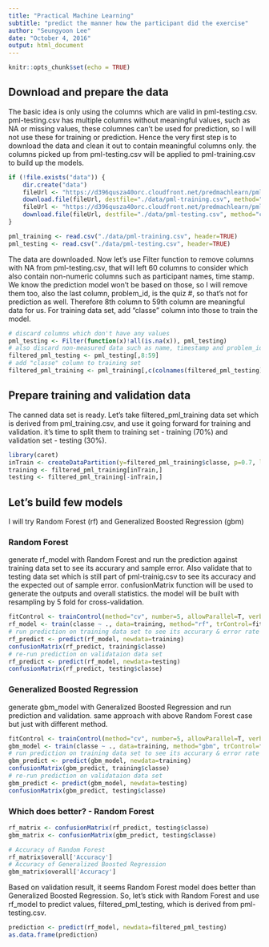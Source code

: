 ```yaml
---
title: "Practical Machine Learning"
subtitle: "predict the manner how the participant did the exercise"
author: "Seungyoon Lee"
date: "October 4, 2016"
output: html_document
---
```


```r
knitr::opts_chunk$set(echo = TRUE)
```

## Download and prepare the data

The basic idea is only using the columns which are valid in pml-testing.csv.
pml-testing.csv has multiple columns without meaningful values, such as NA or missing values, these columnes can't be used for prediction, so I will not use these for training or prediction. Hence the very first step is to download the data and clean it out to contain meaningful columns only. the columns picked up from pml-testing.csv will be applied to pml-training.csv to build up the models.

```r
if (!file.exists("data")) {
    dir.create("data")
    fileUrl <- "https://d396qusza40orc.cloudfront.net/predmachlearn/pml-training.csv"
    download.file(fileUrl, destfile="./data/pml-training.csv", method="curl")
    fileUrl <- "https://d396qusza40orc.cloudfront.net/predmachlearn/pml-testing.csv"
    download.file(fileUrl, destfile="./data/pml-testing.csv", method="curl")
}

pml_training <- read.csv("./data/pml-training.csv", header=TRUE)
pml_testing <- read.csv("./data/pml-testing.csv", header=TRUE)
```

The data are downloaded. Now let's use Filter function to remove columns with NA from pml-testing.csv, that will left 60 columns to consider which also contain non-numeric columns such as participant names, time stamp. We know the prediction model won't be based on those, so I will remove them too, also the last column, problem_id, is the quiz #, so that's not for prediction as well. Therefore 8th column to 59th column are meaningful data for us. For training data set, add "classe" column into those to train the model.
```r
# discard columns which don't have any values
pml_testing <- Filter(function(x)!all(is.na(x)), pml_testing)
# also discard non-measured data such as name, timestamp and problem_id
filtered_pml_testing <- pml_testing[,8:59]
# add "classe" column to training set
filtered_pml_training <- pml_training[,c(colnames(filtered_pml_testing), "classe")]
```


## Prepare training and validation data

The canned data set is ready. Let's take filtered_pml_training data set which is derived from pml_training.csv, and use it going forward for training and validation. it's time to split them to training set - training (70%) and validation set - testing (30%).

```r
library(caret)
inTrain <- createDataPartition(y=filtered_pml_training$classe, p=0.7, list=FALSE)
training <- filtered_pml_training[inTrain,]
testing <- filtered_pml_training[-inTrain,]
```

## Let's build few models

I will try Random Forest (rf) and Generalized Boosted Regression (gbm)

### Random Forest
generate rf_model with Random Forest and run the prediction against training data set to see its accurary and sample error. Also validate that to testing data set which is still part of pml-trainig.csv to see its accuracy and the expected out of sample error. confusionMatrix function will be used to generate the outputs and overall statistics. the model will be built with resampling by 5 fold for cross-validation.
```r
fitControl <- trainControl(method="cv", number=5, allowParallel=T, verbose=T)
rf_model <- train(classe ~ ., data=training, method="rf", trControl=fitControl, verbose=F)
# run prediction on training data set to see its accurary & error rate
rf_predict <- predict(rf_model, newdata=training)
confusionMatrix(rf_predict, training$classe)
# re-run prediction on validataion data set
rf_predict <- predict(rf_model, newdata=testing)
confusionMatrix(rf_predict, testing$classe)
```

### Generalized Boosted Regression
generate gbm_model with Generalized Boosted Regression and run prediction and validation. same approach with above Random Forest case but just with different method.
```r
fitControl <- trainControl(method="cv", number=5, allowParallel=T, verbose=T)
gbm_model <- train(classe ~ ., data=training, method="gbm", trControl=fitControl, verbose=F)
# run prediction on training data set to see its accurary & error rate
gbm_predict <- predict(gbm_model, newdata=training)
confusionMatrix(gbm_predict, training$classe)
# re-run prediction on validataion data set
gbm_predict <- predict(gbm_model, newdata=testing)
confusionMatrix(gbm_predict, testing$classe)
```

### Which does better? - Random Forest

```r
rf_matrix <- confusionMatrix(rf_predict, testing$classe)
gbm_matrix <- confusionMatrix(gbm_predict, testing$classe)
```
```r
# Accuracy of Random Forest
rf_matrix$overall['Accuracy']
# Accuracy of Generalized Boosted Regression
gbm_matrix$overall['Accuracy']
```

Based on validation result, it seems Random Forest model does better than Generalized Boosted Regression. So, let's stick with Random Forest and use rf_model to predict values, filtered_pml_testing, which is derived from pml-testing.csv.

```r
prediction <- predict(rf_model, newdata=filtered_pml_testing)
as.data.frame(prediction)
```
